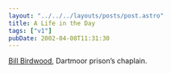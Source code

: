 ```yaml
---
layout: "../../../layouts/posts/post.astro"
title: A Life in the Day
tags: ["v1"]
pubDate: 2002-04-08T11:31:30
---
```


[Bill Birdwood][1], Dartmoor prison&#8217;s chaplain.

[1]: http://www.sunday-times.co.uk/article/0,,185-255159,00.html "Sunday Times: requires registration"
